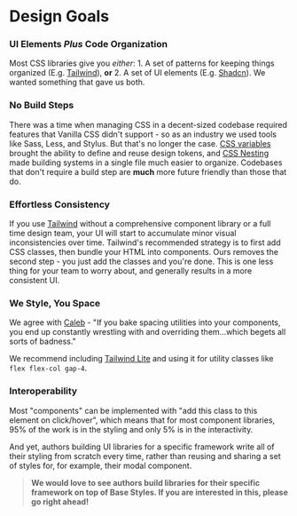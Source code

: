 
# Design Goals

<div class="ui-box mb-6">

### UI Elements *Plus* Code Organization

Most CSS libraries give you *either*: 1. A set of patterns for keeping things organized (E.g. [Tailwind](https://tailwindcss.com/)), __or__ 2. A set of UI elements (E.g. [Shadcn](https://ui.shadcn.com/)). We wanted something that gave us both.

</div>

<div class="ui-box mb-6">

### No Build Steps
There was a time when managing CSS in a decent-sized codebase required features that Vanilla CSS didn't support - so as an industry we used tools like Sass, Less, and Stylus. But that's no longer the case. [CSS variables](https://caniuse.com/css-env-function) brought the ability to define and reuse design tokens, and [CSS Nesting](https://caniuse.com/css-nesting) made building systems in a single file much easier to organize. Codebases that don't require a build step are **much** more future friendly than those that do. 

</div>


<div class="ui-box mb-6">

### Effortless Consistency

If you use [Tailwind](https://tailwindcss.com/) without a comprehensive component library or a full time design team, your UI will start to accumulate minor visual inconsistencies over time. Tailwind's recommended strategy is to first add CSS classes, then bundle your HTML into components. Ours removes the second step - you just add the classes and you're done. This is one less thing for your team to worry about, and generally results in a more consistent UI.

</div>

<div class="ui-box mb-6">

### We Style, You Space

We agree with [Caleb](https://x.com/calebporzio/status/1837495368843436266) - "If you bake spacing utilities into your components, you end up constantly wrestling with and overriding them...which begets all sorts of badness."

We recommend including [Tailwind Lite](https://tailwind-lite.com) and using it for utility classes like `flex flex-col gap-4`.

</div>

<div class="ui-box">

### Interoperability

Most "components" can be implemented with "add this class to this element on click/hover", which means that for most component libraries, 95% of the work is in the styling and only 5% is in the interactivity. 

And yet, authors building UI libraries for a specific framework write all of their styling from scratch every time, rather than reusing and sharing a set of styles for, for example, their modal component.

> **We would love to see authors build libraries for their specific framework __on top of__ Base Styles. If you are interested in this, please go right ahead!**

</div>


<br/>
